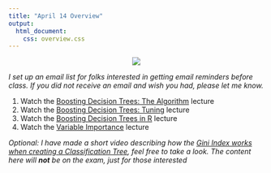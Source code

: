 ```yaml
---
title: "April 14 Overview"
output: 
  html_document:
    css: overview.css
---
```



<center>
![](https://media1.tenor.com/images/c1693658983ad8ebcc8611ae794489d2/tenor.gif?itemid=14999248)
</center>

_I set up an email list for folks interested in getting email reminders before class. If you did not receive an email and wish you had, please let me know._

1. Watch the [Boosting Decision Trees: The Algorithm](https://sta-363-s20.lucymcgowan.com/slides/19-boosting-lecture.html) lecture
2. Watch the [Boosting Decision Trees: Tuning](https://sta-363-s20.lucymcgowan.com/slides/19-boosting-tuning-lecture.html) lecture
3. Watch the [Boosting Decision Trees in R](https://sta-363-s20.lucymcgowan.com/slides/19-boosted-in-r-lecture.html) lecture
4. Watch the [Variable Importance](https://sta-363-s20.lucymcgowan.com/slides/19-variable-importance-lecture.html) lecture

_Optional: I have made a short video describing how the [Gini Index works when creating a Classification Tree](https://youtu.be/O0LmGpKnfTQ), feel free to take a look. The content here will **not** be on the exam, just for those interested_
